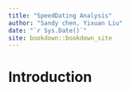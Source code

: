 ```yaml
--- 
title: "SpeedDating Analysis"
author: "Sandy chen, Yixuan Liu"
date: "`r Sys.Date()`"
site: bookdown::bookdown_site
---
```


# Introduction

